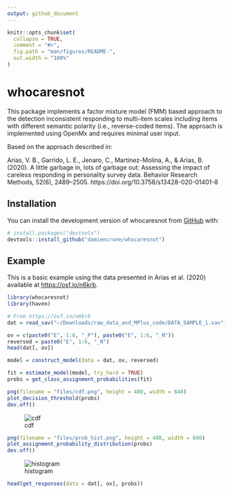 ```yaml
---
output: github_document
---
```



```r
knitr::opts_chunk$set(
  collapse = TRUE,
  comment = "#>",
  fig.path = "man/figures/README-",
  out.width = "100%"
)
```

# whocaresnot

<!-- badges: start -->
<!-- badges: end -->

This package implements a factor mixture model (FMM) based approach to the detection inconsistent responding to multi-item scales including items with different semantic polarity (i.e., reverse-coded items). The approach is implemented using OpenMx and requires minimal user input.

Based on the approach described in:

Arias, V. B., Garrido, L. E., Jenaro, C., Martínez-Molina, A., & Arias, B. (2020). A little garbage in, lots of garbage out: Assessing the impact of careless responding in personality survey data. Behavior Research Methods, 52(6), 2489–2505. https://doi.org/10.3758/s13428-020-01401-8

## Installation

You can install the development version of whocaresnot from [GitHub](https://github.com/) with:

``` r
# install.packages("devtools")
devtools::install_github("damiencrone/whocaresnot")
```

## Example

This is a basic example using the data presented in Arias et al. (2020) available at [https://osf.io/n6krb](https://osf.io/n6krb).

```r
library(whocaresnot)
library(haven)
```

```r
# From https://osf.io/n6krb
dat = read_sav("~/Downloads/raw_data_and_MPlus_code/DATA_SAMPLE_1.sav")
```

```r
ov = c(paste0("E", 1:6, "_P"), paste0("E", 1:6, "_N"))
reversed = paste0("E", 1:6, "_N")
head(dat[, ov])
```

```r
model = construct_model(data = dat, ov, reversed)
```

```r
fit = estimate_model(model, try_hard = TRUE)
probs = get_class_assignment_probabilities(fit)
```

```r
png(filename = "files/cdf.png", height = 480, width = 640)
plot_decision_threshold(probs)
dev.off()
```
![cdf](files/cdf.png)

```r
png(filename = "files/prob_hist.png", height = 480, width = 640)
plot_assignment_probability_distribution(probs)
dev.off()
```
![histogram](files/prob_hist.png)
```r
head(get_responses(data = dat[, ov], probs))
```

